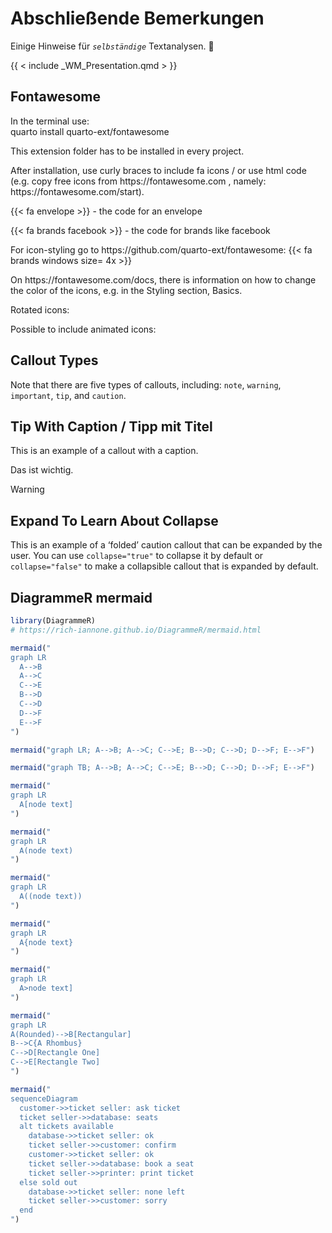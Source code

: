 # Abschließende Bemerkungen

Einige Hinweise für *`selbständige`* Textanalysen. 🤗

{{ \< include \_WM_Presentation.qmd \> }}

## Fontawesome

In the terminal use:  
quarto install quarto-ext/fontawesome

This extension folder has to be installed in every project.

After installation, use curly braces to include fa icons / or use html code (e.g. copy free icons from https://fontawesome.com , namely: https://fontawesome.com/start).

{{< fa envelope >}} - the code for an envelope

{{< fa brands facebook >}} - the code for brands like facebook

For icon-styling go to https://github.com/quarto-ext/fontawesome: 
{{< fa brands windows size= 4x >}}

On https://fontawesome.com/docs, there is information on how to change the color of the icons, e.g. in the Styling section, Basics.

<span style="font-size: 3em; color: Tomato;">
    <i class="fa-solid fa-camera"></i>
  </span>
  
Rotated icons:  

<div class="fa-3x">
<i class="fa-solid fa-snowboarding"></i>
<i class="fa-solid fa-snowboarding fa-rotate-90"></i>
<i class="fa-solid fa-snowboarding fa-rotate-180"></i>
<i class="fa-solid fa-snowboarding fa-rotate-270"></i>
<i class="fa-solid fa-snowboarding fa-flip-horizontal"></i>
<i class="fa-solid fa-snowboarding fa-flip-vertical"></i>
<i class="fa-solid fa-snowboarding fa-flip-both"></i>
</div>


Possible to include animated icons:  

<div class="fa-3x">
  <i class="fa-solid fa-basketball fa-bounce"></i>
  <i class="fa-solid fa-volleyball fa-bounce"></i>

  <!-- bounce animation with no "squish" -->
  <i class="fa-solid fa-frog fa-bounce" style=" --fa-bounce-start-scale-x: 1; --fa-bounce-start-scale-y: 1; --fa-bounce-jump-scale-x: 1; --fa-bounce-jump-scale-y: 1; --fa-bounce-land-scale-x: 1; --fa-bounce-land-scale-y: 1; " ></i>

  <!-- bounce animation with no "squish" or "rebound" -->
  <i class="fa-solid fa-envelope fa-bounce" style=" --fa-bounce-start-scale-x: 1; --fa-bounce-start-scale-y: 1; --fa-bounce-jump-scale-x: 1; --fa-bounce-jump-scale-y: 1; --fa-bounce-land-scale-x: 1; --fa-bounce-land-scale-y: 1; --fa-bounce-rebound: 0;" ></i>
</div>



## Callout Types

::: {.callout-note}
Note that there are five types of callouts, including: `note`, `warning`, `important`, `tip`, and `caution`.
:::

::: callout-tip
## Tip With Caption / Tipp mit Titel

This is an example of a callout with a caption.
:::

::: callout-important
Das ist wichtig.
:::

::: callout-warning
Warning
:::

::: {.callout-caution collapse="true"}
## Expand To Learn About Collapse

This is an example of a 'folded' caution callout that can be expanded by the user. You can use `collapse="true"` to collapse it by default or `collapse="false"` to make a collapsible callout that is expanded by default.
:::

## DiagrammeR mermaid

```r
library(DiagrammeR)
# https://rich-iannone.github.io/DiagrammeR/mermaid.html

mermaid("
graph LR
  A-->B
  A-->C
  C-->E
  B-->D
  C-->D
  D-->F
  E-->F
")
```

```r
mermaid("graph LR; A-->B; A-->C; C-->E; B-->D; C-->D; D-->F; E-->F")
```

```r
mermaid("graph TB; A-->B; A-->C; C-->E; B-->D; C-->D; D-->F; E-->F")
```

```r
mermaid("
graph LR
  A[node text]
")

mermaid("
graph LR
  A(node text)
")

mermaid("
graph LR
  A((node text))
")

mermaid("
graph LR
  A{node text}
")

mermaid("
graph LR
  A>node text]
")

mermaid("
graph LR
A(Rounded)-->B[Rectangular]
B-->C{A Rhombus}
C-->D[Rectangle One]
C-->E[Rectangle Two]
")
```

```r
mermaid("
sequenceDiagram
  customer->>ticket seller: ask ticket
  ticket seller->>database: seats
  alt tickets available
    database->>ticket seller: ok
    ticket seller->>customer: confirm
    customer->>ticket seller: ok
    ticket seller->>database: book a seat
    ticket seller->>printer: print ticket
  else sold out
    database->>ticket seller: none left
    ticket seller->>customer: sorry
  end
")
```
